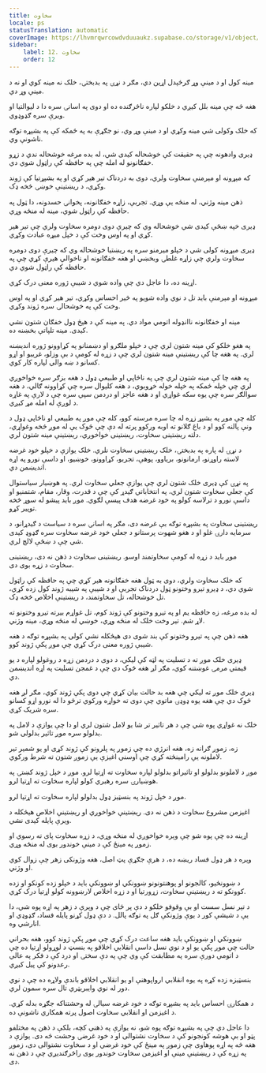 ```yaml
---
title: سخاوت
locale: ps
statusTranslation: automatic
coverImage: https://lhvmrqwrcowdvduuaukz.supabase.co/storage/v1/object/public/strapi-uploads/small_cover-educacion-fundamental.webp-2d51a7828a2b1309555be27f7e2a61a0.webp
sidebar:
    label: 12. سخاوت
    order: 12
---
```

مینه کول او د مینې وړ ګرځېدل اړین دي، مګر د نړۍ په بدبختۍ، خلک نه مینه کوي او نه د مینې وړ دي.

هغه څه چې مینه بلل کیږي د خلکو لپاره ناڅرګنده ده او دوی په اسانۍ سره دا د لیوالتیا او ویرې سره ګډوډوي.

که خلک وکولی شي مینه وکړي او د مینې وړ وي، نو جګړې به په ځمکه کې په بشپړه توګه ناشونې وي.

ډیری وادهونه چې په حقیقت کې خوشحاله کیدی شي، له بده مرغه خوشحاله ندي د زړو خفګانونو له امله چې په حافظه کې راټول شوي دي.

که مېړونه او مېرمنې سخاوت ولري، دوی به دردناک تیر هیر کړي او په بشپړتیا کې ژوند وکړي، د ریښتینې خوښۍ څخه ډک.

ذهن مینه وژني، له منځه یې وړي. تجربې، زاړه خفګانونه، پخوانۍ حسدونه، دا ټول په حافظه کې راټول شوي، مینه له منځه وړي.

ډیری خپه ښځې کیدی شي خوشحاله وي که چیرې دوی دومره سخاوت ولري چې تیر هیر کړي او په اوس وخت کې د خپل میړه عبادت وکړي.

ډیری میړونه کولی شي د خپلو میرمنو سره په ریښتیا خوشحاله وي که چیرې دوی دومره سخاوت ولري چې زاړه غلطۍ وبخښي او هغه خفګانونه او ناخوالې هیرې کړي چې په حافظه کې راټول شوي دي.

اړینه ده، دا عاجل دي چې واده شوي د شیبې ژوره معنی درک کړي.

مېړونه او مېرمنې باید تل د نوي واده شویو په څیر احساس وکړي، تیر هیر کړي او په اوس وخت کې په خوشحالۍ سره ژوند وکړي.

مینه او خفګانونه ناانډوله اتومي مواد دي. په مینه کې د هیڅ ډول خفګان شتون نشي کیدی. مینه تلپاتې بخښنه ده.

په هغو خلکو کې مینه شتون لري چې د خپلو ملګرو او دښمنانو په کړاوونو ژوره اندیښنه لري. په هغه چا کې ریښتینې مینه شتون لري چې د زړه له کومې د بې وزلو، غریبو او اړو کسانو د ښه والي لپاره کار کوي.

په هغه چا کې مینه شتون لري چې په ناڅاپي او طبیعي ډول د هغه بزګر سره خواخوږي لري چې خپله ځمکه په خپله خوله خړوبوي، د هغه کلیوال سره چې کړاوونه ګالي، د هغه سوالګر سره چې یوه سکه غواړي او د هغه عاجز او دردمن سپي سره چې د لارې په غاړه د لوږې له امله مړ کیږي.

کله چې موږ په بشپړ زړه له چا سره مرسته کوو، کله چې موږ په طبیعي او ناڅاپي ډول د ونې پالنه کوو او د باغ ګلانو ته اوبه ورکوو پرته له دې چې څوک یې له موږ څخه وغواړي، دلته ریښتینی سخاوت، ریښتینی خواخوږي، ریښتینې مینه شتون لري.

د نړۍ له پاره په بدبختۍ، خلک ریښتینی سخاوت نلري. خلک یوازې د خپلو خود غرضه لاسته راوړنو، ارمانونو، بریاوو، پوهې، تجربو، کړاوونو، خوښیو، او داسې نورو په اړه اندیښمن دي.

په نړۍ کې ډیری خلک شتون لري چې یوازې جعلي سخاوت لري. په هوښیار سیاستوال کې جعلي سخاوت شتون لري، په انتخاباتي ګیدړ کې چې د قدرت، وقار، مقام، شتمنیو او داسې نورو د ترلاسه کولو په خود غرضه هدف پیسې لګوي. موږ باید پیشو له سوړ څخه توپیر کړو.

ریښتینی سخاوت په بشپړه توګه بې غرضه دی، مګر په اسانۍ سره د سیاست د ګیدړانو، د سرمایه دارۍ غلو او د هغو شهوت پرستانو د جعلي خود غرضه سخاوت سره ګډوډ کیدی شي چې د ښځې لالچ لري.

موږ باید د زړه له کومې سخاوتمند اوسو. ریښتینی سخاوت د ذهن نه دی، ریښتینی سخاوت د زړه بوی دی.

که خلک سخاوت ولري، دوی به ټول هغه خفګانونه هیر کړي چې په حافظه کې راټول شوي دي، د ډیرو تیرو وختونو ټول دردناک تجربې او د شیبې په شیبه ژوند کول زده کړي، تل خوشحاله، تل سخاوتمند، د ریښتینې اخلاص څخه ډک.

له بده مرغه، زه حافظه یم او په تیرو وختونو کې ژوند کوم، تل غواړم بیرته تیرو وختونو ته لاړ شم. تیر وخت خلک له منځه وړي، خوښي له منځه وړي، مینه وژني.

هغه ذهن چې په تیرو وختونو کې بند شوی دی هیڅکله نشي کولی په بشپړه توګه د هغه شیبې ژوره معنی درک کړي چې موږ پکې ژوند کوو.

ډیری خلک موږ ته د تسلیت په لټه کې لیکي، د دوی د دردمن زړه د روغولو لپاره د یو قیمتي مرمۍ غوښتنه کوي، مګر لږ هغه څوک دي چې د غمجن تسلیت په اړه اندیښمن دي.

ډیری خلک موږ ته لیکي چې هغه بد حالت بیان کړي چې دوی پکې ژوند کوي، مګر لږ هغه څوک دي چې هغه یوه ډوډۍ ماتوي چې دوی ته خواړه ورکوي ترڅو دا له نورو اړو کسانو سره شریک کړي.

خلک نه غواړي پوه شي چې د هر تاثیر تر شا یو لامل شتون لري او دا چې یوازې د لامل په بدلولو سره موږ تاثیر بدلولی شو.

زه، زموږ ګرانه زه، هغه انرژي ده چې زموږ په پلرونو کې ژوند کړی او یو شمیر تیر لاملونه یې رامینځته کړي چې اوسني اغیزې یې زموږ شتون ته شرط ورکوي.

موږ د لاملونو بدلولو او تاثیراتو بدلولو لپاره سخاوت ته اړتیا لرو. موږ د خپل ژوند کښتۍ په هوښیارۍ سره رهبري کولو لپاره سخاوت ته اړتیا لرو.

موږ د خپل ژوند په بنسټیز ډول بدلولو لپاره سخاوت ته اړتیا لرو.

اغیزمن مشروع سخاوت د ذهن نه دی. ریښتینې خواخوږي او ریښتینې اخلاص هیڅکله د ویرې پایله کیدی نشي.

اړینه ده چې پوه شو چې وېره خواخوږي له منځه وړي، د زړه سخاوت پای ته رسوي او زموږ په مینځ کې د مینې خوندور بوی له منځه وړي.

وېره د هر ډول فساد ریښه ده، د هرې جګړې پټ اصل، هغه وژونکی زهر چې زوال کوي او وژني.

د ښوونځیو، کالجونو او پوهنتونونو ښوونکي او ښوونکې باید د خپلو زده کونکو او زده کوونکو ته د ریښتینې سخاوت، زړورتیا او د زړه اخلاص لارښوونه کولو اړتیا درک کړي.

د تېر نسل سست او بې وقوفو خلکو د دې پر ځای چې د وېرې د زهر په اړه پوه شي، دا یې د شیشې کور د یوې وژونکې ګل په توګه پالل. د دې ډول کړنو پایله فساد، ګډوډي او انارشي وه.

ښوونکي او ښوونکې باید هغه ساعت درک کړي چې موږ پکې ژوند کوو، هغه بحراني حالت چې موږ پکې یو او د نوي نسل داسې انقلابي اخلاقو په بنسټ د لوړولو اړتیا ده چې د اتومي دورې سره په مطابقت کې وي چې په دې سختۍ او درد کې د فکر په عالي رعدونو کې پیل کیږي.

بنسټیزه زده کړه په یوه انقلابي ارواپوهنې او یو انقلابي اخلاقو باندې ولاړه ده چې د نوي دور له نوي وایبریټري تال سره سمون لري.

د همکارۍ احساس باید په بشپړه توګه د خود غرضه سیالۍ له وحشتناکه جګړه بدله کړي. د اغیزمن او انقلابي سخاوت اصول پرته همکاري ناشونې ده.

دا عاجل دي چې په بشپړه توګه پوه شو، نه یوازې په ذهني کچه، بلکې د ذهن په مختلفو پټو او بې هوشه کونجونو کې د سخاوت نشتوالی او د خود غرضۍ وحشت څه دی. یوازې د هغه څه په اړه پوهاوی چې زموږ په مینځ کې خود غرضي او د سخاوت نشتوالی دی، زموږ په زړه کې د ریښتینې مینې او اغیزمن سخاوت خوندور بوی راڅرګندیږي چې د ذهن نه دی.

